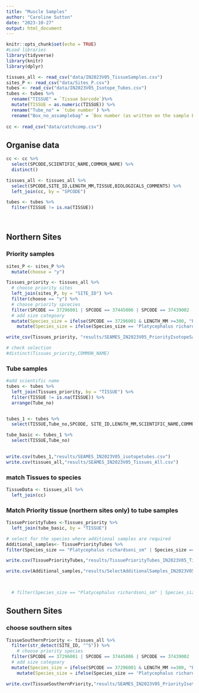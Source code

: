 ```yaml
---
title: "Muscle Samples"
author: "Caroline Sutton"
date: "2023-10-27"
output: html_document
---
```


```r
knitr::opts_chunk$set(echo = TRUE)
#Load libraries
library(tidyverse)
library(knitr)
library(dplyr)

tissues_all <- read_csv("data/IN2023V05_TissueSamples.csv")
sites_P <- read_csv("data/Sites_P.csv")
tubes <- read_csv("data/IN2023V05_Isotope_Tubes.csv")
tubes <- tubes %>% 
  rename("TISSUE" = `Tissue barcode`)%>% 
  mutate(TISSUE = as.numeric(TISSUE)) %>% 
  rename("Tube_no" = `tube number`) %>% 
  rename("Box_no_assamplebag" = `Box number (as written on the sample bag)`)
  
cc <- read_csv("data/catchcomp.csv") 
```

## Organise data
```r
cc <- cc %>% 
  select(SPCODE,SCIENTIFIC_NAME,COMMON_NAME) %>%
  distinct()

tissues_all <- tissues_all %>% 
  select(SPCODE,SITE_ID,LENGTH_MM,TISSUE,BIOLOGICALS_COMMENTS) %>% 
  left_join(cc, by = "SPCODE") 

tubes <- tubes %>% 
  filter(TISSUE != is.na(TISSUE))
  
  
```
## Northern Sites
### Priority samples
```r
sites_P <- sites_P %>% 
  mutate(choose = "y")

Tissues_priority <- tissues_all %>% 
  # choose priority sites
  left_join(sites_P, by = "SITE_ID") %>% 
  filter(choose == "y") %>% 
  # choose priority spcecies
  filter(SPCODE == 37296001 | SPCODE == 37445006 | SPCODE == 37439002 | SPCODE == 37038004 | SPCODE == 37287001 | SPCODE == 37228002| SPCODE == 37465006| SPCODE == 37330014| SPCODE == 37227001) %>% 
  # add size categoary
  mutate(Species_size = ifelse(SPCODE == 37296001 & LENGTH_MM >=300, "Platycephalus richardsoni_lg",SCIENTIFIC_NAME)) %>% 
    mutate(Species_size = ifelse(Species_size == 'Platycephalus richardsoni', "Platycephalus richardsoni_sm",Species_size))

write_csv(Tissues_priority, "results/SEAMES_IN2023V05_PriorityIsotopeSampeles.csv")

# check selection
#distinct(Tissues_priority,COMMON_NAME)
```

### Tube samples
```r

#add scientific name
tubes <- tubes %>%
  left_join(Tissues_priority, by = "TISSUE") %>% 
  filter(TISSUE != is.na(TISSUE)) %>% 
  arrange(Tube_no) 


tubes_1 <- tubes %>% 
  select(TISSUE,Tube_no,SPCODE, SITE_ID,LENGTH_MM,SCIENTIFIC_NAME,COMMON_NAME,Species_size)

tube_basic <- tubes_1 %>% 
  select(TISSUE,Tube_no)
  

write.csv(tubes_1,"results/SEAMES_IN2023V05_isotopetubes.csv")
write.csv(tissues_all,"results/SEAMES_IN2023V05_Tissues_All.csv")
```

### match Tissues to species 
```r
TissueData <- tissues_all %>% 
  left_join(cc)
```

### Match Priority tissue (northern sites only) to tube samples
```r
TissuePriorityTubes <-Tissues_priority %>% 
  left_join(tube_basic, by = "TISSUE")

# select for the species where additional samples are required
Additional_samples<- TissuePriorityTubes %>% 
filter(Species_size == "Platycephalus richardsoni_sm" | Species_size == "Sillago flindersi" | Species_size == "Nelusetta ayraud")

write.csv(TissuePriorityTubes,"results/TissuePriorityTubes_IN2023V05_Tissues_All.csv")

write.csv(Additional_samples,"results/SelectAdditionalSamples_IN2023V05_Tissues_All.csv")


 
  # filter(Species_size == "Platycephalus richardsoni_sm" | Species_size == "Sillago fildersi" | Species_size == "Nelusetta ayraud")
```
## Southern Sites

### choose southern sites
```r
TissueSouthernPriority <- tissues_all %>% 
  filter(str_detect(SITE_ID, "^S")) %>% 
    # choose priority species
  filter(SPCODE == 37296001 | SPCODE == 37445006 | SPCODE == 37439002 | SPCODE == 37038004 | SPCODE == 37287001 | SPCODE == 37228002| SPCODE == 37465006| SPCODE == 37330014| SPCODE == 37227001) %>% 
  # add size categoary
  mutate(Species_size = ifelse(SPCODE == 37296001 & LENGTH_MM >=300, "Platycephalus richardsoni_lg",SCIENTIFIC_NAME)) %>% 
    mutate(Species_size = ifelse(Species_size == 'Platycephalus richardsoni', "Platycephalus richardsoni_sm",Species_size))

write.csv(TissueSouthernPriority,"results/SEAMES_IN2023V05_PriorityIsotopeSampeles_Southern.csv")

```
  